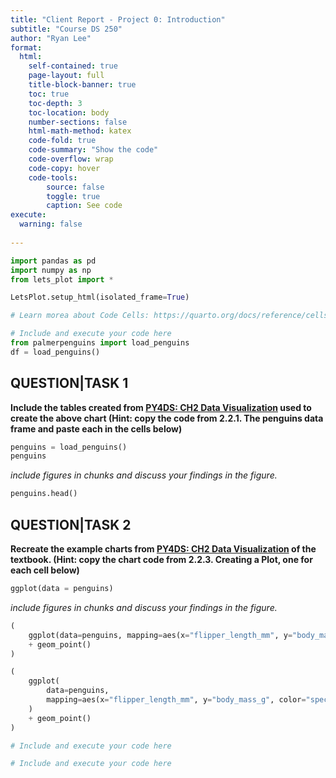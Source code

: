 ```yaml
---
title: "Client Report - Project 0: Introduction"
subtitle: "Course DS 250"
author: "Ryan Lee"
format:
  html:
    self-contained: true
    page-layout: full
    title-block-banner: true
    toc: true
    toc-depth: 3
    toc-location: body
    number-sections: false
    html-math-method: katex
    code-fold: true
    code-summary: "Show the code"
    code-overflow: wrap
    code-copy: hover
    code-tools:
        source: false
        toggle: true
        caption: See code
execute: 
  warning: false
    
---
```


```python
import pandas as pd
import numpy as np
from lets_plot import *

LetsPlot.setup_html(isolated_frame=True)
```


```python
# Learn morea about Code Cells: https://quarto.org/docs/reference/cells/cells-jupyter.html

# Include and execute your code here
from palmerpenguins import load_penguins
df = load_penguins()
```

## QUESTION|TASK 1

__Include the tables created from [PY4DS: CH2 Data Visualization](https://aeturrell.github.io/python4DS/data-visualise.html) used to create the above chart (Hint: copy the code from 2.2.1. The penguins data frame and paste each in the cells below)__


```python

penguins = load_penguins()
penguins


```

_include figures in chunks and discuss your findings in the figure._

```python

penguins.head()


```


## QUESTION|TASK 2

__Recreate the example charts from [PY4DS: CH2 Data Visualization](https://aeturrell.github.io/python4DS/data-visualise.html) of the textbook. (Hint: copy the chart code from 2.2.3. Creating a Plot, one for each cell below)__


```python

ggplot(data = penguins)


```

_include figures in chunks and discuss your findings in the figure._

```python

(
    ggplot(data=penguins, mapping=aes(x="flipper_length_mm", y="body_mass_g"))
    + geom_point()
)


```


```python
(
    ggplot(
        data=penguins,
        mapping=aes(x="flipper_length_mm", y="body_mass_g", color="species"),
    )
    + geom_point()
)


```


```python
# Include and execute your code here


```


```python
# Include and execute your code here


```

